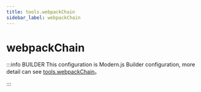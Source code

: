 ```yaml
---
title: tools.webpackChain
sidebar_label: webpackChain
---
```

# webpackChain

:::info BUILDER
This configuration is Modern.js Builder configuration, more detail can see [tools.webpackChain](https://modernjs.dev/builder/en/api/config-tools.html#tools-webpackchain)。

:::


<Main />
